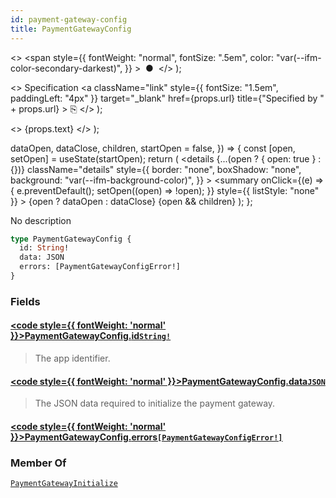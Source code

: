 ```yaml
---
id: payment-gateway-config
title: PaymentGatewayConfig
---
```


  <>
    <span
      style={{
        fontWeight: "normal",
        fontSize: ".5em",
        color: "var(--ifm-color-secondary-darkest)",
      }}
    >
      &nbsp;●&nbsp;
    </span>
  </>
);

  <>
    Specification
    <a
      className="link"
      style={{ fontSize: "1.5em", paddingLeft: "4px" }}
      target="\_blank"
      href={props.url}
      title={"Specified by " + props.url}
    >
      ⎘
    </a>
  </>
);

  <>
    <span className={props.class}>{props.text}</span>
  </>
);


  dataOpen,
  dataClose,
  children,
  startOpen = false,
}) => {
  const [open, setOpen] = useState(startOpen);
  return (
    <details
      {...(open ? { open: true } : {})}
      className="details"
      style={{
        border: "none",
        boxShadow: "none",
        background: "var(--ifm-background-color)",
      }}
    >
      <summary
        onClick={(e) => {
          e.preventDefault();
          setOpen((open) => !open);
        }}
        style={{ listStyle: "none" }}
      >
        {open ? dataOpen : dataClose}
      </summary>
      {open && children}
    </details>
  );
};

No description

```graphql
type PaymentGatewayConfig {
  id: String!
  data: JSON
  errors: [PaymentGatewayConfigError!]
}
```

### Fields

#### [<code style={{ fontWeight: 'normal' }}>PaymentGatewayConfig.<b>id</b></code>](#)<Bullet />[`String!`](../../../api-reference/miscellaneous/scalars/string) <Badge class="badge badge--secondary" text="non-null"/> <Badge class="badge badge--secondary" text="scalar"/> <Badge class="badge badge--secondary" text="miscellaneous"/>

> The app identifier.

#### [<code style={{ fontWeight: 'normal' }}>PaymentGatewayConfig.<b>data</b></code>](#)<Bullet />[`JSON`](../../../api-reference/miscellaneous/scalars/json) <Badge class="badge badge--secondary" text="scalar"/> <Badge class="badge badge--secondary" text="miscellaneous"/>

> The JSON data required to initialize the payment gateway.

#### [<code style={{ fontWeight: 'normal' }}>PaymentGatewayConfig.<b>errors</b></code>](#)<Bullet />[`[PaymentGatewayConfigError!]`](../../../api-reference/payments/objects/payment-gateway-config-error) <Badge class="badge badge--secondary" text="list"/> <Badge class="badge badge--secondary" text="object"/> <Badge class="badge badge--secondary" text="payments"/>

>

### Member Of

[`PaymentGatewayInitialize`](../../../api-reference/payments/objects/payment-gateway-initialize) <Badge class="badge badge--secondary" text="object"/>
